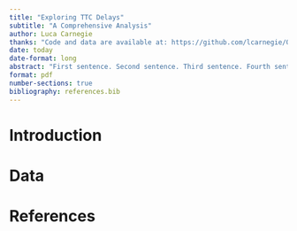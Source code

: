```yaml
---
title: "Exploring TTC Delays"
subtitle: "A Comprehensive Analysis"
author: Luca Carnegie
thanks: "Code and data are available at: https://github.com/lcarnegie/OpenDataToronto. Thank you to coffee, Rajan Maghera, Hannah Yu, and Sehar Bajwa for your love and support - could not have done it without you. No thanks go to Rohan for forcing me to teach myself R. :)"
date: today
date-format: long
abstract: "First sentence. Second sentence. Third sentence. Fourth sentence."
format: pdf
number-sections: true
bibliography: references.bib
---
```

# Introduction 

# Data 

# References
